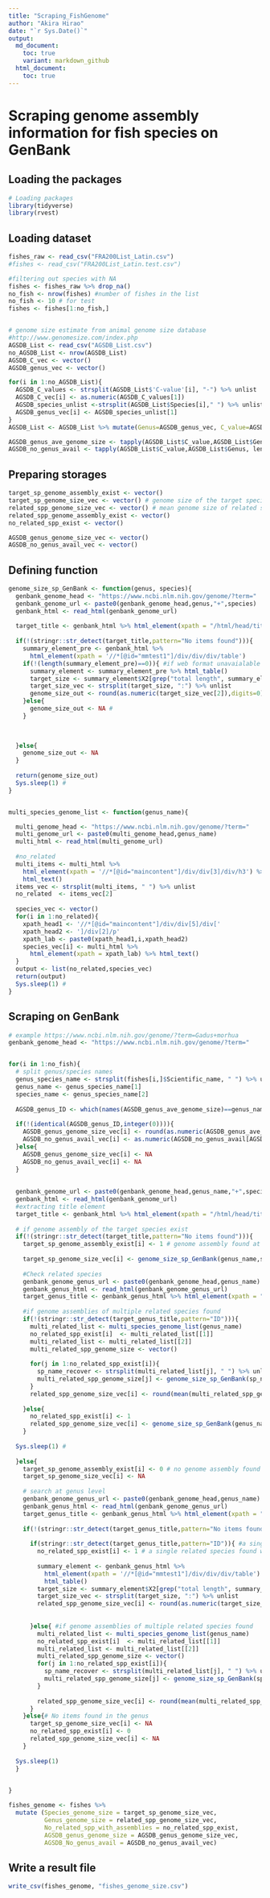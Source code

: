 ```yaml
---
title: "Scraping_FishGenome"
author: "Akira Hirao"
date: "`r Sys.Date()`"
output:
  md_document:
    toc: true
    variant: markdown_github
  html_document:
    toc: true
---
```


# Scraping genome assembly information for fish species on GenBank

## Loading the packages

```r
# Loading packages
library(tidyverse)
library(rvest)
```

## Loading dataset

```r
fishes_raw <- read_csv("FRA200List_Latin.csv")
#fishes <- read_csv("FRA200List_Latin.test.csv")

#filtering out species with NA
fishes <- fishes_raw %>% drop_na()
no_fish <- nrow(fishes) #number of fishes in the list
no_fish <- 10 # for test
fishes <- fishes[1:no_fish,]


# genome size estimate from animal genome size database
#http://www.genomesize.com/index.php
AGSDB_List <- read_csv("AGSDB_List.csv")
no_AGSDB_List <- nrow(AGSDB_List)
AGSDB_C_vec <- vector()
AGSDB_genus_vec <- vector()

for(i in 1:no_AGSDB_List){
  AGSDB_C_values <- strsplit(AGSDB_List$'C-value'[i], "-") %>% unlist
  AGSDB_C_vec[i] <- as.numeric(AGSDB_C_values[1])
  AGSDB_species_unlist <-strsplit(AGSDB_List$Species[i]," ") %>% unlist
  AGSDB_genus_vec[i] <- AGSDB_species_unlist[1]
}
AGSDB_List <- AGSDB_List %>% mutate(Genus=AGSDB_genus_vec, C_value=AGSDB_C_vec)

AGSDB_genus_ave_genome_size <- tapply(AGSDB_List$C_value,AGSDB_List$Genus, mean)
AGSDB_no_genus_avail <- tapply(AGSDB_List$C_value,AGSDB_List$Genus, length)
```

## Preparing storages

```r
target_sp_genome_assembly_exist <- vector()
target_sp_genome_size_vec <- vector() # genome size of the target species
related_spp_genome_size_vec <- vector() # mean genome size of related species
related_spp_genome_assembly_exist <- vector()
no_related_spp_exist <- vector()

AGSDB_genus_genome_size_vec <- vector()
AGSDB_no_genus_avail_vec <- vector()
```

## Defining function

```r
genome_size_sp_GenBank <- function(genus, species){
  genbank_genome_head <- "https://www.ncbi.nlm.nih.gov/genome/?term="
  genbank_genome_url <- paste0(genbank_genome_head,genus,"+",species)
  genbank_html <- read_html(genbank_genome_url)
  
  target_title <- genbank_html %>% html_element(xpath = "/html/head/title") %>% html_text()
  
  if(!(stringr::str_detect(target_title,pattern="No items found"))){
    summary_element_pre <- genbank_html %>% 
      html_element(xpath = '//*[@id="mmtest1"]/div/div/div/table')
    if(!(length(summary_element_pre)==0)){ #if web format unavaialable
      summary_element <- summary_element_pre %>% html_table()
      target_size <- summary_element$X2[grep("total length", summary_element$X2)]
      target_size_vec <- strsplit(target_size, ":") %>% unlist
      genome_size_out <- round(as.numeric(target_size_vec[2]),digits=0)
    }else{
      genome_size_out <- NA #
    }
       

    
  }else{
    genome_size_out <- NA
  }
  
  return(genome_size_out)
  Sys.sleep(1) #
}


multi_species_genome_list <- function(genus_name){

  multi_genome_head <- "https://www.ncbi.nlm.nih.gov/genome/?term="
  multi_genome_url <- paste0(multi_genome_head,genus_name)
  multi_html <- read_html(multi_genome_url)
  
  #no_related
  multi_items <- multi_html %>% 
    html_element(xpath = '//*[@id="maincontent"]/div/div[3]/div/h3') %>% 
    html_text()
  items_vec <- strsplit(multi_items, " ") %>% unlist
  no_related  <- items_vec[2]
  
  species_vec <- vector()
  for(i in 1:no_related){
    xpath_head1 <- '//*[@id="maincontent"]/div/div[5]/div['
    xpath_head2 <- ']/div[2]/p'
    xpath_lab <- paste0(xpath_head1,i,xpath_head2)
    species_vec[i] <- multi_html %>% 
      html_element(xpath = xpath_lab) %>% html_text()
  }
  output <- list(no_related,species_vec)
  return(output)
  Sys.sleep(1) #
}

```

## Scraping on GenBank

```r
# example https://www.ncbi.nlm.nih.gov/genome/?term=Gadus+morhua
genbank_genome_head <- "https://www.ncbi.nlm.nih.gov/genome/?term="


for(i in 1:no_fish){
  # split genus/species names
  genus_species_name <- strsplit(fishes[i,]$Scientific_name, " ") %>% unlist 
  genus_name <- genus_species_name[1]
  species_name <- genus_species_name[2]
  
  AGSDB_genus_ID <- which(names(AGSDB_genus_ave_genome_size)==genus_name)
  
  if(!(identical(AGSDB_genus_ID,integer(0)))){
    AGSDB_genus_genome_size_vec[i] <- round(as.numeric(AGSDB_genus_ave_genome_size[AGSDB_genus_ID])*978,digits=0)
    AGSDB_no_genus_avail_vec[i] <- as.numeric(AGSDB_no_genus_avail[AGSDB_genus_ID])
  }else{
    AGSDB_genus_genome_size_vec[i] <- NA
    AGSDB_no_genus_avail_vec[i] <- NA
  }
 
  
  genbank_genome_url <- paste0(genbank_genome_head,genus_name,"+",species_name)
  genbank_html <- read_html(genbank_genome_url)
  #extracting title element
  target_title <- genbank_html %>% html_element(xpath = "/html/head/title") %>% html_text()
  
  # if genome assembly of the target species exist
  if(!(stringr::str_detect(target_title,pattern="No items found"))){
    target_sp_genome_assembly_exist[i] <- 1 # genome assembly found at species level
    
    target_sp_genome_size_vec[i] <- genome_size_sp_GenBank(genus_name,species_name)
    
    #Check related species
    genbank_genome_genus_url <- paste0(genbank_genome_head,genus_name)
    genbank_genus_html <- read_html(genbank_genome_genus_url)
    target_genus_title <- genbank_genus_html %>% html_element(xpath = "/html/head/title") %>% html_text()
    
    #if genome assemblies of multiple related species found
    if(!(stringr::str_detect(target_genus_title,pattern="ID"))){ 
      multi_related_list <- multi_species_genome_list(genus_name)
      no_related_spp_exist[i]  <- multi_related_list[[1]]
      multi_related_list <- multi_related_list[[2]]
      multi_related_spp_genome_size <- vector()
      
      for(j in 1:no_related_spp_exist[i]){
        sp_name_recover <- strsplit(multi_related_list[j], " ") %>% unlist
        multi_related_spp_genome_size[j] <- genome_size_sp_GenBank(sp_name_recover[1],sp_name_recover[2])
      }
      related_spp_genome_size_vec[i] <- round(mean(multi_related_spp_genome_size, na.rm=TRUE),digits=0)
      
    }else{
      no_related_spp_exist[i] <- 1
      related_spp_genome_size_vec[i] <- genome_size_sp_GenBank(genus_name,species_name)
    }
  
  Sys.sleep(1) #
    
  }else{
    target_sp_genome_assembly_exist[i] <- 0 # no genome assembly found at species level
    target_sp_genome_size_vec[i] <- NA
    
    # search at genus level 
    genbank_genome_genus_url <- paste0(genbank_genome_head,genus_name)
    genbank_genus_html <- read_html(genbank_genome_genus_url)
    target_genus_title <- genbank_genus_html %>% html_element(xpath = "/html/head/title") %>% html_text()
    
    if(!(stringr::str_detect(target_genus_title,pattern="No items found"))){
     
      if(stringr::str_detect(target_genus_title,pattern="ID")){ #a single related species found
        no_related_spp_exist[i] <- 1 # a single related species found within the same genus
        
        summary_element <- genbank_genus_html %>% 
          html_element(xpath = '//*[@id="mmtest1"]/div/div/div/table') %>% 
          html_table()
        target_size <- summary_element$X2[grep("total length", summary_element$X2)]
        target_size_vec <- strsplit(target_size, ":") %>% unlist
        related_spp_genome_size_vec[i] <- round(as.numeric(target_size_vec[2]),digits=0)
        
      
      }else{ #if genome assemblies of multiple related species found
        multi_related_list <- multi_species_genome_list(genus_name)
        no_related_spp_exist[i]  <- multi_related_list[[1]]
        multi_related_list <- multi_related_list[[2]]
        multi_related_spp_genome_size <- vector()
        for(j in 1:no_related_spp_exist[i]){
          sp_name_recover <- strsplit(multi_related_list[j], " ") %>% unlist
          multi_related_spp_genome_size[j] <- genome_size_sp_GenBank(sp_name_recover[1],sp_name_recover[2])
        }
        
        related_spp_genome_size_vec[i] <- round(mean(multi_related_spp_genome_size, na.rm=TRUE),digits=0)
      }
    }else{# No items found in the genus
      target_sp_genome_size_vec[i] <- NA
      no_related_spp_exist[i] <- 0
      related_spp_genome_size_vec[i] <- NA
    }
      
  Sys.sleep(1)
  }
  

}

fishes_genome <- fishes %>%
  mutate (Species_genome_size = target_sp_genome_size_vec, 
          Genus_genome_size = related_spp_genome_size_vec, 
          No_related_spp_with_assemblies = no_related_spp_exist,
          AGSDB_genus_genome_size = AGSDB_genus_genome_size_vec,
          AGSDB_No_genus_avail = AGSDB_no_genus_avail_vec)
```

## Write a result file
```r
write_csv(fishes_genome, "fishes_genome_size.csv")
```

